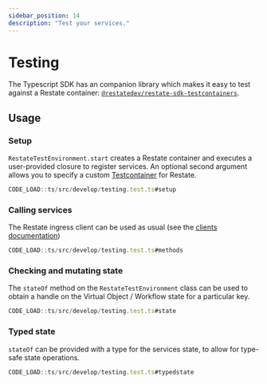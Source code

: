 ```yaml
---
sidebar_position: 14
description: "Test your services."
---
```


# Testing

The Typescript SDK has an companion library which makes it easy to test against a Restate container:
[`@restatedev/restate-sdk-testcontainers`](https://www.npmjs.com/package/@restatedev/restate-sdk-testcontainers).

## Usage

### Setup
`RestateTestEnvironment.start` creates a Restate container and executes a user-provided closure to register services.
An optional second argument allows you to specify a custom [Testcontainer](https://node.testcontainers.org/) for Restate.

```typescript
CODE_LOAD::ts/src/develop/testing.test.ts#setup
```

### Calling services
The Restate ingress client can be used as usual (see the [clients documentation](./clients))

```typescript
CODE_LOAD::ts/src/develop/testing.test.ts#methods
```

### Checking and mutating state
The `stateOf` method on the `RestateTestEnvironment` class can be used to obtain a handle on the Virtual Object / Workflow state
for a particular key.

```typescript
CODE_LOAD::ts/src/develop/testing.test.ts#state
```

### Typed state
`stateOf` can be provided with a type for the services state, to allow for type-safe state operations.

```typescript
CODE_LOAD::ts/src/develop/testing.test.ts#typedstate
```

